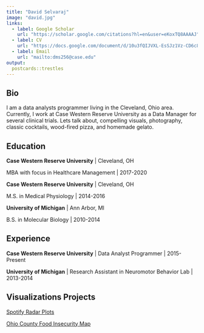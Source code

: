 ```yaml
---
title: "David Selvaraj"
image: "david.jpg"
links:
  - label: Google Scholar
    url: "https://scholar.google.com/citations?hl=en&user=eKoxTQ8AAAAJ"
  - label: CV
    url: "https://docs.google.com/document/d/10u3fQIJVXL-EsSJz1Vz-CD6c8S3vpl9Z/edit?usp=sharing&ouid=100920568855950175626&rtpof=true&sd=true"
  - label: Email
    url: "mailto:dms256@case.edu"
output:
  postcards::trestles
---
```

  
## Bio

I am a data analysts programmer living in the Cleveland, Ohio area. Currently, 
I work at Case Western Reserve University as a Data Manager for several clinical trials. 
Lets talk about, compelling visuals, photography, classic cocktails, wood-fired pizza, 
and homemade gelato.

## Education

**Case Western Reserve University** | Cleveland, OH 

MBA with focus in Healthcare Management | 2017-2020

**Case Western Reserve University** | Cleveland, OH 

M.S. in Medical Physiology | 2014-2016

**University of Michigan** | Ann Arbor, MI

B.S. in Molecular Biology | 2010-2014

## Experience

**Case Western Reserve University** | Data Analyst Programmer | 2015-Present

**University of Michigan** | Research Assistant in Neuromotor Behavior Lab | 2013-2014

## Visualizations Projects 

[Spotify Radar Plots](https://drive.google.com/file/d/1qc1OgTMbyW3MGRcl7E2sB-uJt5ePS2Yc/view?usp=sharing)

[Ohio County Food Insecurity Map](https://rpubs.com/ddmsel/OhioFood)

